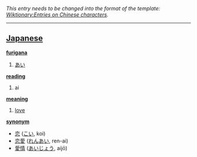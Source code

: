 ''This entry needs to be changed into the format of the template: [[Wiktionary:Entries on Chinese characters]].''
----

== [[Japanese]] ==                                          

'''[[furigana]]'''
# [[あい]]

'''[[reading]]'''
# ai

'''[[meaning]]'''
# [[love]]

'''[[synonym]]'''
* [[恋]] ([[こい]], koi)
* [[恋愛]] ([[れんあい]], ren-ai)
* [[愛情]] ([[あいじょう]], aijō)